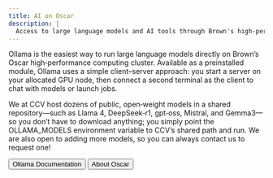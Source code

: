 ```yaml
---
title: AI on Oscar
description: |
  Access to large language models and AI tools through Brown's high-performance computing cluster.
---
```


<ContentSection title="Ollama">

Ollama is the easiest way to run large language models directly on Brown’s Oscar high‑performance computing cluster.
Available as a preinstalled module, Ollama uses a simple client–server approach: you start a server on your allocated
GPU node, then connect a second terminal as the client to chat with models or launch jobs.

We at CCV host dozens of public, open‑weight models in a shared repository—such as Llama 4, DeepSeek‑r1, gpt‑oss, Mistral, and
Gemma3—so you don’t have to download anything; you simply point the OLLAMA_MODELS environment variable to CCV’s shared
path and run. We are also open to adding more models, so you can always contact us to request one!

<ButtonGroup>
  <Button href="https://docs.ccv.brown.edu/oscar/large-language-models/ollama">
    Ollama Documentation
  </Button>
  <Button variant="primary_outlined" external={false} href="/services/oscar">
    About Oscar
  </Button>
</ButtonGroup>

</ContentSection>